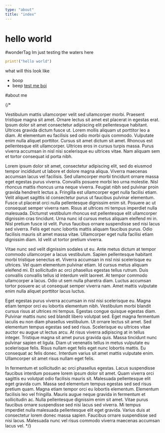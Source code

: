 ```yaml
---
type: "about"
title: "index"
---
```

# hello world
#wonderTag
Im just testing the waters here

```rust
print!("hello world")
```

what will this look like
- boop
- beep
<a href="google.com">test me boi</a>

#about me 

{/*

Vestibulum mattis ullamcorper velit sed ullamcorper morbi. Praesent tristique magna sit amet. Ornare lectus sit amet est placerat in egestas erat. Ipsum dolor sit amet consectetur adipiscing elit pellentesque habitant. Ultrices gravida dictum fusce ut. Lorem mollis aliquam ut porttitor leo a diam. At elementum eu facilisis sed odio morbi quis commodo. Vulputate enim nulla aliquet porttitor. Cursus sit amet dictum sit amet. Rhoncus est pellentesque elit ullamcorper. Ultrices eros in cursus turpis massa. Purus viverra accumsan in nisl nisi scelerisque eu ultrices vitae. Nam aliquam sem et tortor consequat id porta nibh.

Lorem ipsum dolor sit amet, consectetur adipiscing elit, sed do eiusmod tempor incididunt ut labore et dolore magna aliqua. Viverra maecenas accumsan lacus vel facilisis. Sed ullamcorper morbi tincidunt ornare massa eget egestas purus viverra. Convallis posuere morbi leo urna molestie. Nisl rhoncus mattis rhoncus urna neque viverra. Feugiat nibh sed pulvinar proin gravida hendrerit lectus a. Fringilla est ullamcorper eget nulla facilisi etiam. Velit aliquet sagittis id consectetur purus ut faucibus pulvinar elementum. Fusce ut placerat orci nulla pellentesque dignissim enim sit. Posuere ac ut consequat semper viverra nam. Risus at ultrices mi tempus imperdiet nulla malesuada. Dictumst vestibulum rhoncus est pellentesque elit ullamcorper dignissim cras tincidunt. Urna nunc id cursus metus aliquam eleifend mi in. Nisl pretium fusce id velit. Purus faucibus ornare suspendisse sed nisi lacus sed viverra. Felis eget nunc lobortis mattis aliquam faucibus purus. Odio facilisis mauris sit amet massa vitae. Ullamcorper eget nulla facilisi etiam dignissim diam. Id velit ut tortor pretium viverra.

Vitae nunc sed velit dignissim sodales ut eu. Ante metus dictum at tempor commodo ullamcorper a lacus vestibulum. Sapien pellentesque habitant morbi tristique senectus et. Viverra accumsan in nisl nisi scelerisque eu ultrices. Vel quam elementum pulvinar etiam. Id cursus metus aliquam eleifend mi. Et sollicitudin ac orci phasellus egestas tellus rutrum. Duis convallis convallis tellus id interdum velit laoreet. At tempor commodo ullamcorper a lacus. Odio ut sem nulla pharetra diam. Luctus accumsan tortor posuere ac ut consequat semper viverra nam. Amet mattis vulputate enim nulla aliquet porttitor lacus luctus.

Eget egestas purus viverra accumsan in nisl nisi scelerisque eu. Magna etiam tempor orci eu lobortis elementum nibh. Vestibulum morbi blandit cursus risus at ultrices mi tempus. Egestas congue quisque egestas diam. Pulvinar mattis nunc sed blandit libero volutpat sed. Eget magna fermentum iaculis eu non diam phasellus vestibulum. Ut ornare lectus sit amet. Sed elementum tempus egestas sed sed risus. Scelerisque eu ultrices vitae auctor eu augue ut lectus arcu. At risus viverra adipiscing at in tellus integer. Tristique magna sit amet purus gravida quis. Massa tincidunt nunc pulvinar sapien et ligula. Diam ut venenatis tellus in metus vulputate eu scelerisque felis. Risus nullam eget felis eget nunc lobortis mattis. Eu consequat ac felis donec. Interdum varius sit amet mattis vulputate enim. Ullamcorper sit amet risus nullam eget felis.

In fermentum et sollicitudin ac orci phasellus egestas. Lacus suspendisse faucibus interdum posuere lorem ipsum dolor sit amet. Quam viverra orci sagittis eu volutpat odio facilisis mauris sit. Malesuada pellentesque elit eget gravida cum. Massa sed elementum tempus egestas sed sed risus pretium quam. Magna etiam tempor orci eu lobortis elementum. Elementum facilisis leo vel fringilla. Mauris augue neque gravida in fermentum et sollicitudin ac. Nulla pellentesque dignissim enim sit amet. Vitae purus faucibus ornare suspendisse sed nisi lacus sed viverra. Mi tempus imperdiet nulla malesuada pellentesque elit eget gravida. Varius duis at consectetur lorem donec massa sapien. Faucibus ornare suspendisse sed nisi lacus. Malesuada nunc vel risus commodo viverra maecenas accumsan lacus vel.
*/}
